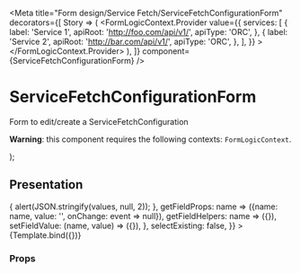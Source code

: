 

<Meta
  title="Form design/Service Fetch/ServiceFetchConfigurationForm"
  decorators={[
    Story => (
      <FormLogicContext.Provider
        value={{
          services: [
            {
              label: 'Service 1',
              apiRoot: 'http://foo.com/api/v1/',
              apiType: 'ORC',
            },
            {
              label: 'Service 2',
              apiRoot: 'http://bar.com/api/v1/',
              apiType: 'ORC',
            },
          ],
        }}
      >
        <Story />
      </FormLogicContext.Provider>
    ),
  ]}
  component={ServiceFetchConfigurationForm}
/>

# ServiceFetchConfigurationForm

Form to edit/create a ServiceFetchConfiguration

**Warning**: this component requires the following contexts: `FormLogicContext`.

  <ServiceFetchConfigurationForm formik={formik} selectExisting={selectExisting} />
);

## Presentation

<Canvas>
  <Story
    name="Default"
    args={{
      formik: {
        values: {
          method: 'GET',
          service: '',
          path: '',
          queryParams: [['', ['']]],
          headers: [['', '']],
          body: '',
          dataMappingType: '',
          mappingExpression: '',
        },
        onSubmit: (values, {setSubmitting}) => {
          alert(JSON.stringify(values, null, 2));
        },
        getFieldProps: name => ({name: name, value: '', onChange: event => null}),
        getFieldHelpers: name => ({}),
        setFieldValue: (name, value) => ({}),
      },
      selectExisting: false,
    }}
  >
    {Template.bind({})}
  </Story>
</Canvas>

### Props

<ArgsTable of={ServiceFetchConfigurationForm} />
